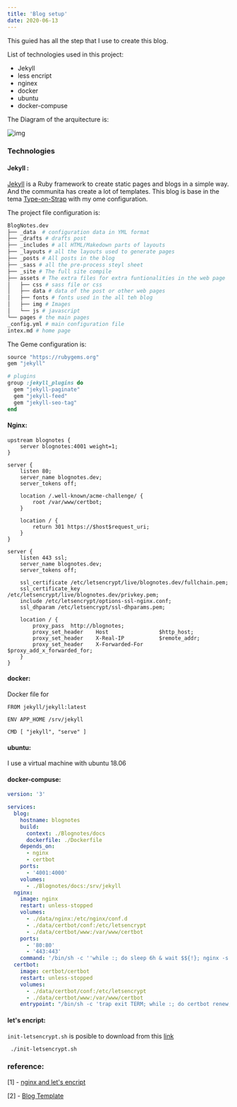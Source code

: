 ```yaml
---
title: 'Blog setup'
date: 2020-06-13
---
```


This guied has all the step that I use to create this blog.

List of technologies used in this project:

- Jekyll
- less encript
- nginex
- docker
- ubuntu
- docker-compuse

The Diagram of the arquitecture is:

![img](/assets/img/posts/tutorials/2020-06-13-blog-setup/diagrams.001.jpeg)

### Technologies

#### Jekyll :

[Jekyll](https://jekyllrb.com) is a Ruby framework to create static pages and blogs in a simple way. And the communita has create a lot of templates. This blog is base in the tema [Type-on-Strap](https://github.com/sylhare/Type-on-Strap) with my ome configuration.

The project file configuration is:

```python
BlogNotes.dev
├── _data  # configuration data in YML format
├── _drafts # drafts post
├── _includes # all HTML/Makedown parts of layouts
├── _layouts # all the layouts used to generate pages
├── _posts # All posts in the blog
├── _sass # all the pre-process steyl sheet
├── _site # The full site compile
├── assets # The extra files for extra funtionalities in the web page
│   ├── css # sass file or css
│   ├── data # data of the post or other web pages
│   ├── fonts # fonts used in the all teh blog
│   ├── img # Images
│   └── js # javascript
└── pages # the main pages
_config.yml # main configuration file
intex.md # home page
```

The Geme configuration is:

```ruby
source "https://rubygems.org"
gem "jekyll"

# plugins
group :jekyll_plugins do
  gem "jekyll-paginate"
  gem "jekyll-feed"
  gem "jekyll-seo-tag"
end
```

#### Nginx:

```nginx
upstream blognotes {
    server blognotes:4001 weight=1;
}

server {
    listen 80;
    server_name blognotes.dev;
    server_tokens off;

    location /.well-known/acme-challenge/ {
        root /var/www/certbot;
    }

    location / {
        return 301 https://$host$request_uri;
    }
}

server {
    listen 443 ssl;
    server_name blognotes.dev;
    server_tokens off;

    ssl_certificate /etc/letsencrypt/live/blognotes.dev/fullchain.pem;
    ssl_certificate_key /etc/letsencrypt/live/blognotes.dev/privkey.pem;
    include /etc/letsencrypt/options-ssl-nginx.conf;
    ssl_dhparam /etc/letsencrypt/ssl-dhparams.pem;

    location / {
        proxy_pass  http://blognotes;
        proxy_set_header    Host                $http_host;
        proxy_set_header    X-Real-IP           $remote_addr;
        proxy_set_header    X-Forwarded-For     $proxy_add_x_forwarded_for;
    }
}
```

#### docker:

Docker file for

```docker
FROM jekyll/jekyll:latest

ENV APP_HOME /srv/jekyll

CMD [ "jekyll", "serve" ]
```

#### ubuntu:

I use a virtual machine with ubuntu 18.06

#### docker-compuse:

```yaml
version: '3'

services:
  blog:
    hostname: blognotes
    build:
      context: ./Blognotes/docs
      dockerfile: ./Dockerfile
    depends_on:
      - nginx
      - certbot
    ports:
      - '4001:4000'
    volumes:
      - ./Blognotes/docs:/srv/jekyll
  nginx:
    image: nginx
    restart: unless-stopped
    volumes:
      - ./data/nginx:/etc/nginx/conf.d
      - ./data/certbot/conf:/etc/letsencrypt
      - ./data/certbot/www:/var/www/certbot
    ports:
      - '80:80'
      - '443:443'
    command: '/bin/sh -c ''while :; do sleep 6h & wait $${!}; nginx -s reload; done & nginx -g "daemon off;"'''
  certbot:
    image: certbot/certbot
    restart: unless-stopped
    volumes:
      - ./data/certbot/conf:/etc/letsencrypt
      - ./data/certbot/www:/var/www/certbot
    entrypoint: "/bin/sh -c 'trap exit TERM; while :; do certbot renew; sleep 12h & wait $${!}; done;'"
```

#### let's encript:

`init-letsencrypt.sh` is posible to download from this [link](https://github.com/wmnnd/nginx-certbot/blob/master/init-letsencrypt.sh)

```shell
 ./init-letsencrypt.sh
```

### reference:

[1] - [nginx and let's encript](https://medium.com/@pentacent/nginx-and-lets-encrypt-with-docker-in-less-than-5-minutes-b4b8a60d3a71)

[2] - [Blog Template](https://github.com/sylhare/Type-on-Strap)
